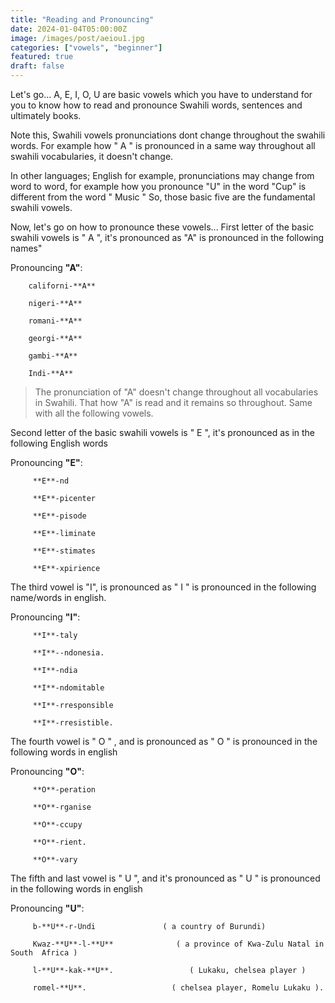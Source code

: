 ```yaml
---
title: "Reading and Pronouncing"
date: 2024-01-04T05:00:00Z
image: /images/post/aeiou1.jpg
categories: ["vowels", "beginner"]
featured: true
draft: false
---
```


Let's go...
A, E, I, O, U are basic vowels which you have to understand for you to know how to read and pronounce Swahili words, sentences and ultimately books.

Note this, Swahili vowels pronunciations dont change throughout the swahili words. For example how " A " is pronounced in a same way throughout all swahili vocabularies, it doesn't change.

In other languages; English for example, pronunciations may change from word to word, for example how you pronounce "U" in the word "Cup" is different from the word " Music "
So, those basic  five are the fundamental swahili vowels.

Now, let's go on how to pronounce these vowels...
First letter of the basic swahili vowels is " A ", it's pronounced as "A" is pronounced in the following names"

Pronouncing **"A"**: <Audio src="/audios/vowels/AA.mp3" />

        californi-**A**

        nigeri-**A**

        romani-**A**

        georgi-**A**

        gambi-**A**

        Indi-**A**

>The pronunciation of "A" doesn't change throughout all vocabularies in Swahili. That how "A" is read and it remains so throughout. Same with all the following vowels.

Second letter of the basic swahili vowels is " E ", it's pronounced as in the following English words

Pronouncing **"E"**: <Audio src="/audios/vowels/EE.mp3" />

         **E**-nd

         **E**-picenter

         **E**-pisode

         **E**-liminate

         **E**-stimates

         **E**-xpirience

The third vowel is "I", is pronounced as " I " is pronounced in the following name/words in english.

Pronouncing **"I"**: <Audio src="/audios/vowels/II.mp3" />

         **I**-taly

         **I**--ndonesia.

         **I**-ndia

         **I**-ndomitable

         **I**-rresponsible

         **I**-rresistible.

The fourth vowel is " O " , and is pronounced as " O " is pronounced in the following words in english

Pronouncing **"O"**: <Audio src="/audios/vowels/OO.mp3" />
         **O**-range

         **O**-peration

         **O**-rganise

         **O**-ccupy

         **O**-rient.

         **O**-vary
         

The fifth and last vowel is " U ", and it's pronounced as " U " is pronounced in the following words in english

Pronouncing **"U"**: <Audio src="/audios/vowels/UU.mp3" />

         b-**U**-r-Undi               ( a country of Burundi)

         Kwaz-**U**-l-**U**              ( a province of Kwa-Zulu Natal in South  Africa )

         l-**U**-kak-**U**.                 ( Lukaku, chelsea player )

         romel-**U**.                   ( chelsea player, Romelu Lukaku ).




